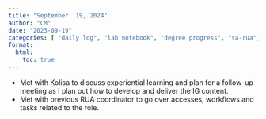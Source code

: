 ```yaml
---
title: "September  19, 2024"
author: "CM"
date: "2023-09-19"
categories: [ "daily log", "lab notebook", "degree progress", "sa-rua", "experiential learning", "rua", "writing"]
format:
  html:
    toc: true
---
```


- Met with Kolisa to discuss experiential learning and plan for a follow-up meeting as I plan out how to develop and deliver the IG content.
- Met with previous RUA coordinator to go over accesses, workflows and tasks related to the role.

